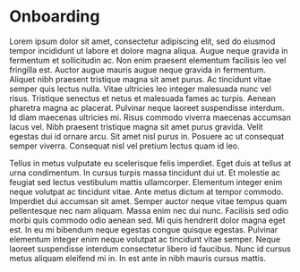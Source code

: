 # Onboarding

Lorem ipsum dolor sit amet, consectetur adipiscing elit, sed do eiusmod tempor incididunt ut labore et dolore magna aliqua. Augue neque gravida in fermentum et sollicitudin ac. Non enim praesent elementum facilisis leo vel fringilla est. Auctor augue mauris augue neque gravida in fermentum. Aliquet nibh praesent tristique magna sit amet purus. Ac tincidunt vitae semper quis lectus nulla. Vitae ultricies leo integer malesuada nunc vel risus. Tristique senectus et netus et malesuada fames ac turpis. Aenean pharetra magna ac placerat. Pulvinar neque laoreet suspendisse interdum. Id diam maecenas ultricies mi. Risus commodo viverra maecenas accumsan lacus vel. Nibh praesent tristique magna sit amet purus gravida. Velit egestas dui id ornare arcu. Sit amet nisl purus in. Posuere ac ut consequat semper viverra. Consequat nisl vel pretium lectus quam id leo.

Tellus in metus vulputate eu scelerisque felis imperdiet. Eget duis at tellus at urna condimentum. In cursus turpis massa tincidunt dui ut. Et molestie ac feugiat sed lectus vestibulum mattis ullamcorper. Elementum integer enim neque volutpat ac tincidunt vitae. Ante metus dictum at tempor commodo. Imperdiet dui accumsan sit amet. Semper auctor neque vitae tempus quam pellentesque nec nam aliquam. Massa enim nec dui nunc. Facilisis sed odio morbi quis commodo odio aenean sed. Mi quis hendrerit dolor magna eget est. In eu mi bibendum neque egestas congue quisque egestas. Pulvinar elementum integer enim neque volutpat ac tincidunt vitae semper. Neque laoreet suspendisse interdum consectetur libero id faucibus. Nunc id cursus metus aliquam eleifend mi in. In est ante in nibh mauris cursus mattis.
